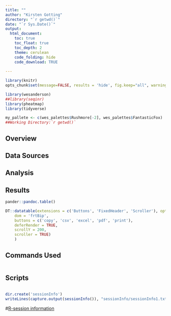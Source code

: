 ```yaml
---
title: ""
author: "Kirsten Gotting"
directory: "`r getwd()`"
date: "`r Sys.Date()`"
output:
  html_document:
    toc: true
    toc_float: true
    toc_depth: 2
    theme: cerulean
    code_folding: hide
    code_download: TRUE
    
---
```


```r

library(knitr)
opts_chunk$set(message=FALSE, results = 'hide', fig.keep="all", warning=FALSE, error=FALSE, fig.path="./analysis_figures/")

library(wesanderson)
##library(seqinr)
library(pheatmap)
library(tidyverse)

my_pallete <- c(wes_palettes$Rushmore[-2], wes_palettes$FantasticFox)
##Working Directory:`r getwd()`

```




## Overview



## Data Sources


## Analysis


## Results

```r

pander::pandoc.table()

``` 

```r

DT::datatable(extensions = c('Buttons', 'FixedHeader', 'Scroller'), options = list(
    dom = 'frtBip',
    buttons = c('copy', 'csv', 'excel', 'pdf', 'print'),
    deferRender = TRUE,
    scrollY = 200,
    scroller = TRUE)
    )

```

## Commands Used {.tabset}

```r

```


## Scripts


```r

```


```r
dir.create('sessionInfo')
writeLines(capture.output(sessionInfo()), "sessionInfo/sessionInfo1.txt")
```

#[R-session information](`r paste0("/sessionInfo/sessionInfo1.txt")`)


